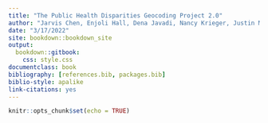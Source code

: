 ```yaml
---
title: "The Public Health Disparities Geocoding Project 2.0"
author: "Jarvis Chen, Enjoli Hall, Dena Javadi, Nancy Krieger, Justin Morgan, Christian Testa (alphabetic order by last name)"
date: "3/17/2022"
site: bookdown::bookdown_site
output: 
  bookdown::gitbook:
    css: style.css
documentclass: book
bibliography: [references.bib, packages.bib]
biblio-style: apalike
link-citations: yes
---
```


```r
knitr::opts_chunk$set(echo = TRUE)
```

